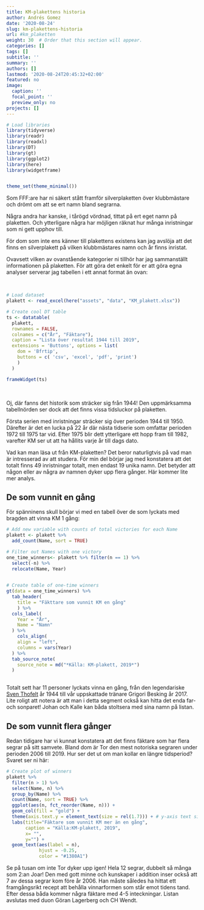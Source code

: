 ```yaml
---
title: KM-plakettens historia
author: Andrés Gomez
date: '2020-08-24'
slug: km-plakettens-historia
url: #km_plaketten
weight: 30  # Order that this section will appear.
categories: []
tags: []
subtitle: ''
summary: ''
authors: []
lastmod: '2020-08-24T20:45:32+02:00'
featured: no
image:
  caption: ''
  focal_point: ''
  preview_only: no
projects: []
---
```


```r
# Load libraries
library(tidyverse)
library(readr)
library(readxl)
library(DT)
library(gt)
library(ggplot2)
library(here)
library(widgetframe)


theme_set(theme_minimal())
```


Som FFF:are har ni säkert stått framför silverplaketten över klubbmästare och drömt om att se ert namn bland segrarna.

Några andra har kanske, i tårögd vördnad, tittat på ert eget namn på plaketten. Och ytterligare några har möjligen räknat hur många inristningar som ni gett upphov till.

För dom som inte ens känner till plakettens existens kan jag avslöja att det finns en silverplakett på vilken klubbmästares namn och år finns inristat.

Ovavsett vilken av ovanstående kategorier ni tillhör har jag sammanställt informationen på plaketten. För att göra det enkelt för er att göra egna analyser serverar jag tabellen i ett annat format än ovan:

</br>
```r
# Load dataset
plakett <- read_excel(here("assets", "data", "KM_plakett.xlsx"))

# Create cool DT table
ts <- datatable(
  plakett,
  rownames = FALSE,
  colnames = c("År", "Fäktare"),
  caption = "Lista över resultat 1944 till 2019",
  extensions = 'Buttons', options = list(
    dom = 'Bfrtip',
    buttons = c( 'csv', 'excel', 'pdf', 'print')
    )
  )

frameWidget(ts)
```

</br>

Oj, där fanns det historik som sträcker sig från 1944! Den uppmärksamma tabellnörden ser dock att det finns vissa tidsluckor på plaketten.

Första serien med inristningar sträcker sig över perioden 1944 till 1950. Därefter är det en lucka på 22 år där nästa tidserie som omfattar perioden 1972 till 1975 tar vid. Efter 1975 blir dett ytterligare ett hopp fram till 1982, varefter KM ser ut att ha hållits varje år till dags dato.  

Vad kan man läsa ut från KM-plaketten? Det beror naturligtvis på vad man är intresserad av att studera. För min del börjar jag med konstatera att det totalt finns 49 inristningar totalt, men endast 19 unika namn. Det betyder att någon eller av några av namnen dyker upp flera gånger. Här kommer lite mer analys.

## De som vunnit en gång

För spänninens skull börjar vi med en tabell över de som lyckats med bragden att vinna KM 1 gång:  

</b>
```r
# Add new variable with counts of total victories for each Name
plakett <- plakett %>% 
  add_count(Name, sort = TRUE)

# Filter out Names with one victory
one_time_winners<- plakett %>% filter(n == 1) %>% 
  select(-n) %>% 
  relocate(Name, Year)
  

# Create table of one-time winners
gt(data = one_time_winners) %>% 
  tab_header(
    title = "Fäkttare som vunnit KM en gång"
    ) %>% 
  cols_label(
    Year = "År", 
    Name = "Namn"
  ) %>% 
    cols_align(
    align = "left",
    columns = vars(Year)
  ) %>%
  tab_source_note(
    source_note = md("*Källa: KM-plakett, 2019*")
  )
  
```

Totalt sett har 11 personer lyckats vinna en gång, från den legendariske [Sven Thofelt](https://sv.wikipedia.org/wiki/Sven_Thofelt) år 1944 till vår uppskattade tränare Grigori Besking år 2017. Lite roligt att notera är att man i detta segment också kan hitta det enda far- och sonparet! Johan och Kalle kan båda stoltsera med sina namn på listan.  

## De som vunnit flera gånger
Redan tidigare har vi kunnat konstatera att det finns fäktare som har flera segrar på sitt samvete. Bland dom är Tor den mest notoriska segraren under perioden 2006 till 2019. Hur ser det ut om man kollar en längre tidsperiod? Svaret ser ni här:

</b>

```r
# Create plot of winners
plakett %>% 
  filter(n > 1) %>% 
  select(Name, n) %>% 
  group_by(Name) %>% 
  count(Name, sort = TRUE) %>% 
  ggplot(aes(n, fct_reorder(Name, n))) +
  geom_col(fill = "gold") +
  theme(axis.text.y = element_text(size = rel(1.7))) + # y-axis text size
  labs(title="Fäktare som vunnit KM mer än en gång",
       caption = "Källa:KM-plakett, 2019",
       x= "", 
       y="") +
  geom_text(aes(label = n), 
            hjust = -0.25, 
            color = "#1380A1")
```

Se på tusan om inte Tor dyker upp igen! Hela 12 segrar, dubbelt så många som 2:an Joar! Den med gott minne och kunskaper i addition inser också att 7 av dessa segrar kom före år 2006. Han måste således ha hittat ett framgångsrikt recept att behålla vinnarformen som står emot tidens tand. Efter dessa båda kommer några fäktare med 4-5 inteckningar. Listan avslutas med duon Göran Lagerberg och CH Wendt.

